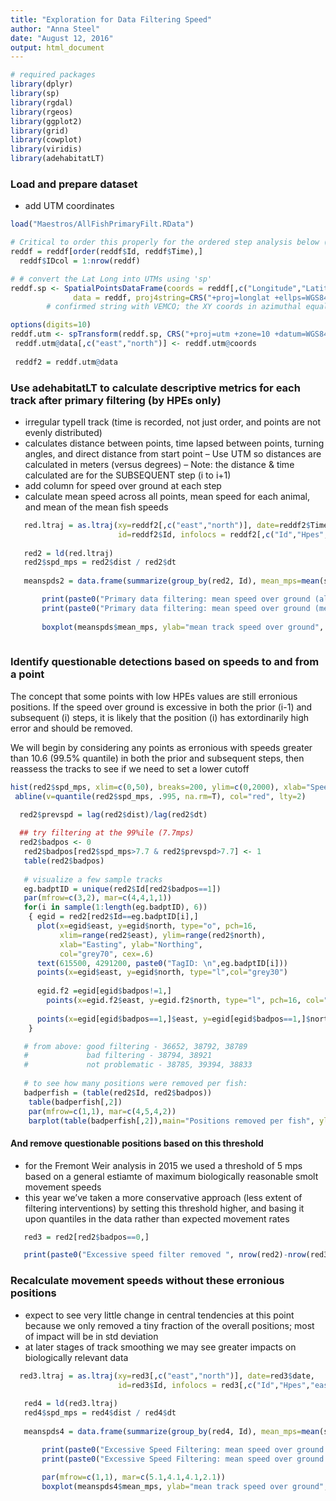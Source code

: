 ```yaml
---
title: "Exploration for Data Filtering Speed"
author: "Anna Steel"
date: "August 12, 2016"
output: html_document
---
```


```r
# required packages
library(dplyr)
library(sp)
library(rgdal)
library(rgeos)
library(ggplot2)
library(grid) 
library(cowplot)
library(viridis)
library(adehabitatLT)
```

### Load and prepare dataset 
- add UTM coordinates
```r
load("Maestros/AllFishPrimaryFilt.RData")

# Critical to order this properly for the ordered step analysis below (TypeI)
reddf = reddf[order(reddf$Id, reddf$Time),]  
  reddf$IDcol = 1:nrow(reddf)

# # convert the Lat Long into UTMs using 'sp'
reddf.sp <- SpatialPointsDataFrame(coords = reddf[,c("Longitude","Latitude")], 
              data = reddf, proj4string=CRS("+proj=longlat +ellps=WGS84 +datum=WGS84 +no_defs"))
        # confirmed string with VEMCO; the XY coords in azimuthal equal area

options(digits=10)
reddf.utm <- spTransform(reddf.sp, CRS("+proj=utm +zone=10 +datum=WGS84 +units=m +no_defs +ellps=WGS84 +towgs84=0,0,0"))
 reddf.utm@data[,c("east","north")] <- reddf.utm@coords
 
 reddf2 = reddf.utm@data    
```

### Use adehabitatLT to calculate descriptive metrics for each track after primary filtering (by HPEs only)
- irregular typeII track (time is recorded, not just order, and points are not evenly distributed)
- calculates distance between points, time lapsed between points, turning angles, and direct distance from start point
-- Use UTM so distances are calculated in meters (versus degrees)
-- Note: the distance & time calculated are for the SUBSEQUENT step (i to i+1)
- add column for speed over ground at each step
- calculate mean speed across all points, mean speed for each animal, and mean of the mean fish speeds
```r
   red.ltraj = as.ltraj(xy=reddf2[,c("east","north")], date=reddf2$Time, 
                        id=reddf2$Id, infolocs = reddf2[,c("Id","Hpes","east","north")])
 
   red2 = ld(red.ltraj)
   red2$spd_mps = red2$dist / red2$dt
   
   meanspds2 = data.frame(summarize(group_by(red2, Id), mean_mps=mean(spd_mps, na.rm=T), sd_mps=sd(spd_mps, na.rm=T)))
```
```r
       print(paste0("Primary data filtering: mean speed over ground (all posisions) = ", round(mean(red2$spd_mps, na.rm=T),2), "(SD=", round(sd(red2$spd_mps, na.rm=T),2), ") meters per second"))
       print(paste0("Primary data filtering: mean speed over ground (mean of fish means) = ", round(mean(meanspds$mean_mps, na.rm=T),2), "(SD=", round(sd(meanspds$sd_mps, na.rm=T),2), ") meters per second"))
       
       boxplot(meanspds$mean_mps, ylab="mean track speed over ground", main="Mean Speed over Ground per Fish\n Primary Data Filtering")
    
```

### Identify questionable detections based on speeds to and from a point
The concept that some points with low HPEs values are still erronious positions.
If the speed over ground is excessive in both the prior (i-1) and subsequent (i) steps, it is likely that the position (i) has extordinarily high error and should be removed. 

We will begin by considering any points as erronious with speeds greater than 10.6 (99.5% quantile) in both the prior and subsequent steps, then reassess the tracks to see if we need to set a lower cutoff
```r
hist(red2$spd_mps, xlim=c(0,50), breaks=200, ylim=c(0,2000), xlab="Speed over Ground", main="Speed over Ground, Between Consecutive Points\nPrimary Data Filtering")
 abline(v=quantile(red2$spd_mps, .995, na.rm=T), col="red", lty=2)
```
```r
  red2$prevspd = lag(red2$dist)/lag(red2$dt)
 
  ## try filtering at the 99%ile (7.7mps)
  red2$badpos <- 0
   red2$badpos[red2$spd_mps>7.7 & red2$prevspd>7.7] <- 1
   table(red2$badpos)
   
   # visualize a few sample tracks
   eg.badptID = unique(red2$Id[red2$badpos==1])
   par(mfrow=c(3,2), mar=c(4,4,1,1))
   for(i in sample(1:length(eg.badptID), 6))
    { egid = red2[red2$Id==eg.badptID[i],] 
      plot(x=egid$east, y=egid$north, type="o", pch=16, 
           xlim=range(red2$east), ylim=range(red2$north), 
           xlab="Easting", ylab="Northing",
           col="grey70", cex=.6)
      text(615500, 4291200, paste0("TagID: \n",eg.badptID[i]))
      points(x=egid$east, y=egid$north, type="l",col="grey30")
        
      egid.f2 =egid[egid$badpos!=1,] 
        points(x=egid.f2$east, y=egid.f2$north, type="l", pch=16, col="steelblue")
        
      points(x=egid[egid$badpos==1,]$east, y=egid[egid$badpos==1,]$north, col="red", cex=2, lwd=2)
    }
```
```r
   # from above: good filtering - 36652, 38792, 38789
   #             bad filtering - 38794, 38921
   #             not problematic - 38785, 39394, 38833
   
   # to see how many positions were removed per fish:
   badperfish = (table(red2$Id, red2$badpos))
    table(badperfish[,2])
    par(mfrow=c(1,1), mar=c(4,5,4,2))
    barplot(table(badperfish[,2]),main="Positions removed per fish", ylab="Frequency", space=.05, axis.lty=1)
```

#### And remove questionable positions based on this threshold
- for the Fremont Weir analysis in 2015 we used a threshold of 5 mps based on a general estiamte of maximum biologically reasonable smolt movement speeds
- this year we've taken a more conservative approach (less extent of filtering interventions) by setting this threshold higher, and basing it upon quantiles in the data rather than expected movement rates
```r
   red3 = red2[red2$badpos==0,]
```
```r
   print(paste0("Excessive speed filter removed ", nrow(red2)-nrow(red3)," positions, or ", round((nrow(red2)-nrow(red3)) / nrow(red2),3),"% of recorded positions"))
```
    
### Recalculate movement speeds without these erronious positions
- expect to see very little change in central tendencies at this point because we only removed a tiny fraction of the overall positions; most of impact will be in std deviation
- at later stages of track smoothing we may see greater impacts on biologically relevant data
``` r
  red3.ltraj = as.ltraj(xy=red3[,c("east","north")], date=red3$date, 
                        id=red3$Id, infolocs = red3[,c("Id","Hpes","east","north")])
 
   red4 = ld(red3.ltraj)
   red4$spd_mps = red4$dist / red4$dt
   
   meanspds4 = data.frame(summarize(group_by(red4, Id), mean_mps=mean(spd_mps, na.rm=T), sd_mps=sd(spd_mps, na.rm=T)))
```
```r
       print(paste0("Excessive Speed Filtering: mean speed over ground (all posisions) = ", round(mean(red4$spd_mps, na.rm=T),2), "(SD=", round(sd(red4$spd_mps, na.rm=T),2), ") meters per second"))
       print(paste0("Excessive Speed Filtering: mean speed over ground (mean of fish means) = ", round(mean(meanspds4$mean_mps, na.rm=T),2), "(SD=", round(sd(meanspds4$sd_mps, na.rm=T),2), ") meters per second"))
       
       par(mfrow=c(1,1), mar=c(5.1,4.1,4.1,2.1))
       boxplot(meanspds4$mean_mps, ylab="mean track speed over ground", main="Mean Speed over Ground per Fish\n Excessive Speed Filtering")
    
```    
